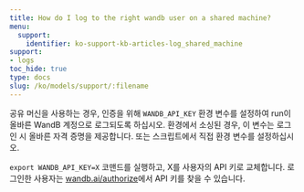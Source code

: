 ```yaml
---
title: How do I log to the right wandb user on a shared machine?
menu:
  support:
    identifier: ko-support-kb-articles-log_shared_machine
support:
- logs
toc_hide: true
type: docs
slug: /ko/models/support/:filename
---
```


공유 머신을 사용하는 경우, 인증을 위해 `WANDB_API_KEY` 환경 변수를 설정하여 run이 올바른 WandB 계정으로 로그되도록 하십시오. 환경에서 소싱된 경우, 이 변수는 로그인 시 올바른 자격 증명을 제공합니다. 또는 스크립트에서 직접 환경 변수를 설정하십시오.

`export WANDB_API_KEY=X` 코맨드를 실행하고, X를 사용자의 API 키로 교체합니다. 로그인한 사용자는 [wandb.ai/authorize](https://app.wandb.ai/authorize)에서 API 키를 찾을 수 있습니다.
